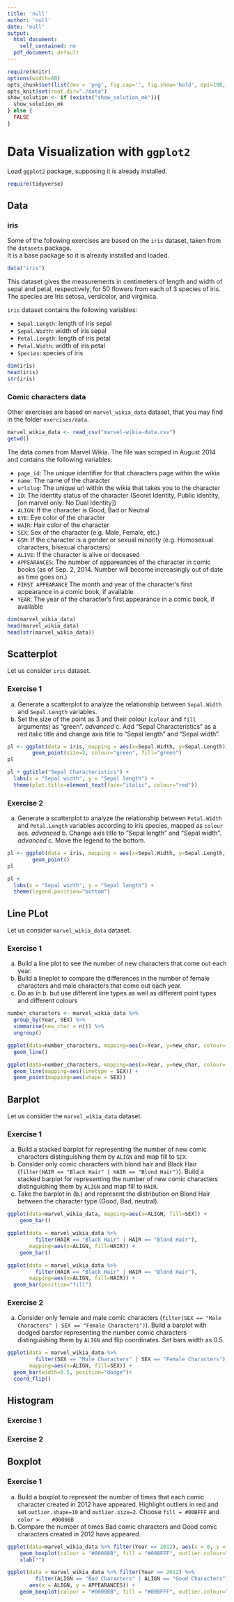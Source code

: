 ```yaml
---
title: 'null'
author: 'null'
date: 'null'
output:
  html_document:
    self_contained: no
  pdf_document: default
---
```


```r
require(knitr) 
options(width=80)
opts_chunk$set(list(dev = 'png', fig.cap='', fig.show='hold', dpi=100, fig.width=7, fig.height=7, fig.pos='H!'))#, fig.path="figures/lm-"))
opts_knit$set(root.dir="./data")
show_solution <- if (exists("show_solution_mk")){
  show_solution_mk
} else {
  FALSE
}

```
 
# Data Visualization with `ggplot2`

Load `ggplot2` package, supposing it is already installed.

```r
require(tidyverse)
```


## Data

### iris

Some of the following exercises are based on the `iris` dataset, taken from the `datasets` package.  
It is a base package so it is already installed and loaded.  

```r
data("iris")
```

This dataset gives the measurements in centimeters of length and width of sepal and petal, respectively, for 50 flowers from each of 3 species of iris. The species are Iris setosa, versicolor, and virginica.   

`iris` dataset contains the following variables:

* `Sepal.Length`: length of iris sepal 
* `Sepal.Width`: width of iris sepal
* `Petal.Length`: length of iris petal
* `Petal.Width`: width of iris petal
* `Species`: species of iris


```r
dim(iris)
head(iris)
str(iris)
```

### Comic characters data

Other exercises are based on `marvel_wikia_data` dataset, that you may find in the folder `exercises/data`.  

```r
marvel_wikia_data <- read_csv("marvel-wikia-data.csv")
getwd()
```

The data comes from Marvel Wikia. The file was scraped in August 2014 and contains the following variables:


* `page_id`: The unique identifier for that characters page within the wikia
* `name`:	The name of the character
* `urlslug`:	The unique url within the wikia that takes you to the character
* `ID`:	The identity status of the character (Secret Identity, Public identity, [on marvel only: No Dual Identity])
* `ALIGN`:	If the character is Good, Bad or Neutral
* `EYE`:	Eye color of the character
* `HAIR`:	Hair color of the character
* `SEX`:	Sex of the character (e.g. Male, Female, etc.)
* `GSM`:	If the character is a gender or sexual minority (e.g. Homosexual characters, bisexual characters)
* `ALIVE`:	If the character is alive or deceased
* `APPEARANCES`:	The number of appareances of the character in comic books (as of Sep. 2, 2014. Number will become increasingly out of date as time goes on.)
* `FIRST APPEARANCE`	The month and year of the character's first appearance in a comic book, if available
* `YEAR`:	The year of the character's first appearance in a comic book, if available

```r
dim(marvel_wikia_data)
head(marvel_wikia_data)
head(str(marvel_wikia_data))
```

\clearpage

## Scatterplot

Let us consider `iris` dataset.

### Exercise 1

a. Generate a scatterplot to analyze the relationship between `Sepal.Width` and `Sepal.Length` variables.  
b. Set the size of the point as 3 and their colour (`colour` and `fill` arguments) as "green".
_advanced_ c. Add "Sepal Characteristics" as a red italic title and change axis title to "Sepal length" and "Sepal width". 


```r
pl <- ggplot(data = iris, mapping = aes(x=Sepal.Width, y=Sepal.Length)) +
        geom_point(size=3, colour="green", fill="green")
pl
```


```r

pl + ggtitle("Sepal Characteristics") +
  labs(x = "Sepal width", y = "Sepal length") +
  theme(plot.title=element_text(face="italic", colour="red"))

```


\clearpage

### Exercise 2

a. Generate a scatterplot to analyze the relationship between `Petal.Width` and `Petal.Length` variables according to iris species, mapped as `colour` aes. 
_advanced_ b. Change axis title to "Sepal length" and "Sepal width". 
_advanced_ c. Move the legend to the bottom. 


```r
pl <- ggplot(data = iris, mapping = aes(x=Sepal.Width, y=Sepal.Length, colour=Species)) +
        geom_point()
pl
```


```r
pl + 
  labs(x = "Sepal width", y = "Sepal length") +
  theme(legend.position="bottom") 

```

\clearpage


## Line PLot

Let us consider `marvel_wikia_data` dataset.

### Exercise 1

a. Build a line plot to see the number of new characters that come out each year.
b. Build a lineplot to compare the differences in the number of female characters and male characters that come out each year.
c. Do as in b. but use different line types as well as different point types and different colours

```r

number_characters <- marvel_wikia_data %>% 
  group_by(Year, SEX) %>%
  summarise(new_char = n()) %>%
  ungroup()
```

```r
ggplot(data=number_characters, mapping=aes(x=Year, y=new_char, colour= SEX)) +
  geom_line() 
```

```r

ggplot(data=number_characters, mapping=aes(x=Year, y=new_char, colour= SEX)) +
  geom_line(mapping=aes(linetype = SEX)) + 
  geom_point(mapping=aes(shape = SEX))

```

\clearpage

## Barplot

Let us consider the `marvel_wikia_data` dataset.

### Exercise 1

a. Build a stacked barplot for representing the number of new comic characters distinguishing them by `ALIGN` and map fill to `SEX`.
b. Consider only comic characters with blond hair and Black Hair (`filter(HAIR == "Black Hair" | HAIR == "Blond Hair")`). Build a stacked barplot for representing the number of new comic characters distinguishing them by `ALIGN` and map fill to `HAIR`.
c. Take the barplot in (b.) and represent the distribution on Blond Hair between the character type (Good, Bad, neutral).

```r

ggplot(data=marvel_wikia_data, mapping=aes(x=ALIGN, fill=SEX)) + 
    geom_bar()
```

```r
ggplot(data = marvel_wikia_data %>%
         filter(HAIR == "Black Hair" | HAIR == "Blond Hair"), 
       mapping=aes(x=ALIGN, fill=HAIR)) + 
    geom_bar()
```

```r
ggplot(data = marvel_wikia_data %>%
         filter(HAIR == "Black Hair" | HAIR == "Blond Hair"), 
       mapping=aes(x=ALIGN, fill=HAIR)) + 
  geom_bar(position="fill")


```



### Exercise 2

a. Consider only female and male comic characters (`filter(SEX == "Male Characters" | SEX == "Female Characters")`). Build a barplot with dodged barsfor representing the number comic characters distinguishing them by `ALIGN` and flip coordinates. Set bars width as 0.5.

```r

ggplot(data = marvel_wikia_data %>%
         filter(SEX == "Male Characters" | SEX == "Female Characters"), 
       mapping=aes(x=ALIGN, fill=SEX)) + 
  geom_bar(width=0.5, position="dodge")+
  coord_flip()

```


\clearpage

## Histogram

### Exercise 1



### Exercise 2




\clearpage

## Boxplot


### Exercise 1

a. Build a boxplot to represent the number of times that each comic character created in 2012 have appeared. Highlight outliers in red and set `outlier.shape=10` and `outlier.size=2`. Choose `fill = #00BFFF` and `color =	#00008B`
b. Compare the number of times Bad comic characters and Good comic characters created in 2012 have appeared.

```r
ggplot(data=marvel_wikia_data %>% filter(Year == 2012), aes(x = 0, y = APPEARANCES)) + 
    geom_boxplot(colour = "#00008B", fill = "#00BFFF", outlier.colour="red", outlier.shape=18, outlier.size=3) +
    xlab("") 

```

```r
ggplot(data = marvel_wikia_data %>% filter(Year == 2012) %>% 
         filter(ALIGN == "Bad Characters" | ALIGN == "Good Characters"), 
       aes(x = ALIGN, y = APPEARANCES)) + 
    geom_boxplot(colour = "#00008B", fill = "#00BFFF", outlier.colour="red", outlier.shape=18, outlier.size=3) 

```




